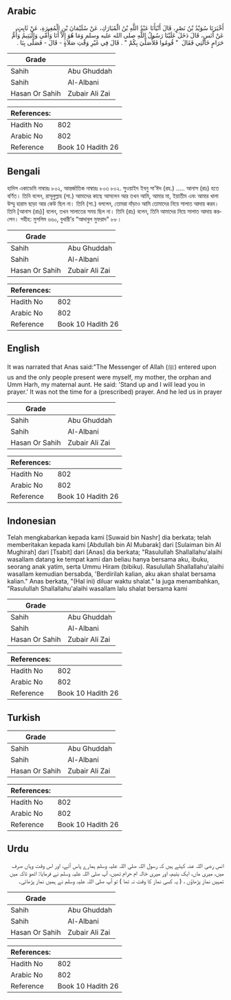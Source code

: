 ## Arabic


<div dir="rtl" lang="ar" style={{fontSize:'larger',backgroundColor:'#f8f9fa',padding:20}}>
أَخْبَرَنَا سُوَيْدُ بْنُ نَصْرٍ، قَالَ أَنْبَأَنَا عَبْدُ اللَّهِ بْنُ الْمُبَارَكِ، عَنْ سُلَيْمَانَ بْنِ الْمُغِيرَةِ، عَنْ ثَابِتٍ، عَنْ أَنَسٍ، قَالَ دَخَلَ عَلَيْنَا رَسُولُ اللَّهِ صلى الله عليه وسلم وَمَا هُوَ إِلاَّ أَنَا وَأُمِّي وَالْيَتِيمُ وَأُمُّ حَرَامٍ خَالَتِي فَقَالَ ‏ "‏ قُومُوا فَلأُصَلِّيَ بِكُمْ ‏"‏ ‏.‏ قَالَ فِي غَيْرِ وَقْتِ صَلاَةٍ - قَالَ - فَصَلَّى بِنَا ‏.‏
</div>
<div style={{backgroundColor:'#f8f9fa',padding:20, marginBottom: 10}}><table> <thead> <tr> <th>Grade</th> <th></th> </tr> </thead> <tbody> <tr><td>Sahih</td><td>Abu Ghuddah</td></tr><tr><td>Sahih</td><td>Al-Albani</td></tr><tr><td>Hasan Or Sahih</td><td>Zubair Ali Zai</td></tr></tbody></table><table> <thead> <tr> <th>References:</th> <th></th> </tr> </thead> <tbody><tr><td>Hadith No</td><td>802</td></tr><tr><td>Arabic No</td><td>802</td></tr><tr><td>Reference</td><td>Book 10 Hadith 26</td></tr></tbody></table></div>

## Bengali


<div dir="ltr" lang="bn" style={{fontSize:'larger',backgroundColor:'#f8f9fa',padding:20}}>
হাদিস একাডেমি নাম্বারঃ ৮০২, আন্তর্জাতিক নাম্বারঃ ৮০৩ ৮০২. সুওয়াইদ ইবনু সা’ঈদ (রহ.) ..... আনাস (রাঃ) হতে বর্ণিত। তিনি বলেন, রাসূলুল্লাহ (সা.) আমাদের কাছে আসলেন আর তখন আমি, আমার মা, ইয়াতীম এবং আমার খালা উম্মু হারাম ছাড়া আর কেউ ছিল না। তিনি (সা.) বললেন, তোমরা দাঁড়াও আমি তোমাদের নিয়ে সালাত আদায় করব। তিনি [আনাস (রাঃ)] বলেন, তখন সালাতের সময় ছিল না। তিনি (রাঃ) বলেন, তিনি আমাদের নিয়ে সালাত আদায় করলেন। সহীহ: মুসলিম ৬৬০, বুখারী’র “আদাবুল মুফরাদ" ৮৮।
</div>
<div style={{backgroundColor:'#f8f9fa',padding:20, marginBottom: 10}}><table> <thead> <tr> <th>Grade</th> <th></th> </tr> </thead> <tbody> <tr><td>Sahih</td><td>Abu Ghuddah</td></tr><tr><td>Sahih</td><td>Al-Albani</td></tr><tr><td>Hasan Or Sahih</td><td>Zubair Ali Zai</td></tr></tbody></table><table> <thead> <tr> <th>References:</th> <th></th> </tr> </thead> <tbody><tr><td>Hadith No</td><td>802</td></tr><tr><td>Arabic No</td><td>802</td></tr><tr><td>Reference</td><td>Book 10 Hadith 26</td></tr></tbody></table></div>

## English


<div dir="ltr" lang="en" style={{fontSize:'larger',backgroundColor:'#f8f9fa',padding:20}}>
It was narrated that Anas said:"The Messenger of Allah (ﷺ) entered upon us and the only people present were myself, my mother, the orphan and Umm Harh, my maternal aunt. He said: 'Stand up and I will lead you in prayer.' It was not the time for a (prescribed) prayer. And he led us in prayer
</div>
<div style={{backgroundColor:'#f8f9fa',padding:20, marginBottom: 10}}><table> <thead> <tr> <th>Grade</th> <th></th> </tr> </thead> <tbody> <tr><td>Sahih</td><td>Abu Ghuddah</td></tr><tr><td>Sahih</td><td>Al-Albani</td></tr><tr><td>Hasan Or Sahih</td><td>Zubair Ali Zai</td></tr></tbody></table><table> <thead> <tr> <th>References:</th> <th></th> </tr> </thead> <tbody><tr><td>Hadith No</td><td>802</td></tr><tr><td>Arabic No</td><td>802</td></tr><tr><td>Reference</td><td>Book 10 Hadith 26</td></tr></tbody></table></div>

## Indonesian


<div dir="ltr" lang="id" style={{fontSize:'larger',backgroundColor:'#f8f9fa',padding:20}}>
Telah mengkabarkan kepada kami [Suwaid bin Nashr] dia berkata; telah memberitakan kepada kami [Abdullah bin Al Mubarak] dari [Sulaiman bin Al Mughirah] dari [Tsabit] dari [Anas] dia berkata; "Rasulullah Shallallahu'alaihi wasallam datang ke tempat kami dan beliau hanya bersama aku, ibuku, seorang anak yatim, serta Ummu Hiram (bibiku). Rasulullah Shallallahu'alaihi wasallam kemudian bersabda, 'Berdirilah kalian, aku akan shalat bersama kalian." Anas berkata, "(Hal ini) diluar waktu shalat." la juga menambahkan, "Rasulullah Shallallahu'alaihi wasallam lalu shalat bersama kami
</div>
<div style={{backgroundColor:'#f8f9fa',padding:20, marginBottom: 10}}><table> <thead> <tr> <th>Grade</th> <th></th> </tr> </thead> <tbody> <tr><td>Sahih</td><td>Abu Ghuddah</td></tr><tr><td>Sahih</td><td>Al-Albani</td></tr><tr><td>Hasan Or Sahih</td><td>Zubair Ali Zai</td></tr></tbody></table><table> <thead> <tr> <th>References:</th> <th></th> </tr> </thead> <tbody><tr><td>Hadith No</td><td>802</td></tr><tr><td>Arabic No</td><td>802</td></tr><tr><td>Reference</td><td>Book 10 Hadith 26</td></tr></tbody></table></div>

## Turkish


<div dir="ltr" lang="tr" style={{fontSize:'larger',backgroundColor:'#f8f9fa',padding:20}}>

</div>
<div style={{backgroundColor:'#f8f9fa',padding:20, marginBottom: 10}}><table> <thead> <tr> <th>Grade</th> <th></th> </tr> </thead> <tbody> <tr><td>Sahih</td><td>Abu Ghuddah</td></tr><tr><td>Sahih</td><td>Al-Albani</td></tr><tr><td>Hasan Or Sahih</td><td>Zubair Ali Zai</td></tr></tbody></table><table> <thead> <tr> <th>References:</th> <th></th> </tr> </thead> <tbody><tr><td>Hadith No</td><td>802</td></tr><tr><td>Arabic No</td><td>802</td></tr><tr><td>Reference</td><td>Book 10 Hadith 26</td></tr></tbody></table></div>

## Urdu


<div dir="rtl" lang="ur" style={{fontSize:'larger',backgroundColor:'#f8f9fa',padding:20}}>
انس رضی اللہ عنہ کہتے ہیں کہ رسول اللہ صلی اللہ علیہ وسلم ہمارے پاس آئے، اور اس وقت وہاں صرف میں، میری ماں، ایک یتیم، اور میری خالہ ام حرام تھیں، آپ صلی اللہ علیہ وسلم نے فرمایا: اٹھو تاکہ میں تمہیں نماز پڑھاؤں ، ( یہ کسی نماز کا وقت نہ تھا ) تو آپ صلی اللہ علیہ وسلم نے ہمیں نماز پڑھائی۔
</div>
<div style={{backgroundColor:'#f8f9fa',padding:20, marginBottom: 10}}><table> <thead> <tr> <th>Grade</th> <th></th> </tr> </thead> <tbody> <tr><td>Sahih</td><td>Abu Ghuddah</td></tr><tr><td>Sahih</td><td>Al-Albani</td></tr><tr><td>Hasan Or Sahih</td><td>Zubair Ali Zai</td></tr></tbody></table><table> <thead> <tr> <th>References:</th> <th></th> </tr> </thead> <tbody><tr><td>Hadith No</td><td>802</td></tr><tr><td>Arabic No</td><td>802</td></tr><tr><td>Reference</td><td>Book 10 Hadith 26</td></tr></tbody></table></div>